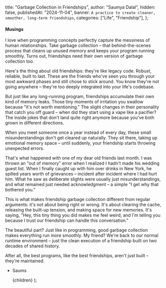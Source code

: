 
  title: "Garbage Collection in Friendships",
  author: "Saumya Dalal",
  hidden: false,
  publishedAt: "2024-11-04",
  banner: `A practice to create cleaner, smoother, long-term friendships`,
  categories: ["Life", "Friendship"],
};

#### Musings

I love when programming concepts perfectly capture the messiness of human relationships. Take garbage collection – that behind-the-scenes process that cleans up unused memory and keeps your program running smoothly. Turns out, friendships need their own version of garbage collection too.

Here's the thing about old friendships: they're like legacy code. Robust, reliable, built to last. These are the friends who've seen you through your most awkward phases and still chose to stick around. You know they're not going anywhere – they're too deeply integrated into your life's codebase.

But just like any long-running program, friendships accumulate their own kind of memory leaks. Those tiny moments of irritation you swallow because "it's not worth mentioning." The slight changes in their personality that catch you off guard – when did they start using a vape like a pacifier? The inside jokes that don't land quite right anymore because you've both grown in different directions.

When you meet someone once a year instead of every day, these small misunderstandings don't get cleared up naturally. They sit there, taking up emotional memory space – until suddenly, your friendship starts throwing unexpected errors.

That's what happened with one of my dear old friends last month. I was thrown an "out of memory" error when I realized I hadn't made his wedding guest list. When I finally caught up with him over drinks in New York, he spilled years worth of grievances – incident after incident where I had hurt him. What he saw as deliberate slights were usually just misunderstandings, and what remained just needed acknowledgment – a simple "I get why that bothered you."

This is what makes friendship garbage collection different from regular arguments: it's not about being right or wrong. It's about clearing the cache, releasing the built-up tension, and making space for new memories. It's saying, "Hey, this tiny thing you did makes me feel weird, and I'm telling you because I trust our friendship can handle this conversation."

The beautiful part? Just like in programming, good garbage collection makes everything run more smoothly. My friend? We're back to our normal runtime environment – just the clean execution of a friendship built on two decades of shared history.

After all, the best programs, like the best friendships, aren't just built – they're maintained.

- Saums

  <BlogLayout meta={meta}>{children}</BlogLayout>
);